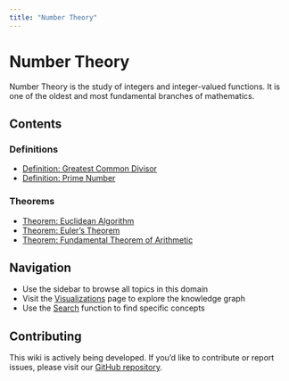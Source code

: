```yaml
---
title: "Number Theory"
---
```


# Number Theory

Number Theory is the study of integers and integer-valued functions. It is one of the oldest and most fundamental branches of mathematics.

## Contents

### Definitions

- [Definition: Greatest Common Divisor](def-gcd.qmd)
- [Definition: Prime Number](def-prime.qmd)

### Theorems

- [Theorem: Euclidean Algorithm](thm-euclidean-algorithm.qmd)
- [Theorem: Euler's Theorem](thm-euler.qmd)
- [Theorem: Fundamental Theorem of Arithmetic](thm-fundamental-arithmetic.qmd)

## Navigation

- Use the sidebar to browse all topics in this domain
- Visit the [Visualizations](../../visualizations.html) page to explore the knowledge graph
- Use the [Search](../../search.html) function to find specific concepts

## Contributing

This wiki is actively being developed. If you'd like to contribute or report issues,
please visit our [GitHub repository](https://github.com/RK0429/ModernMath).
